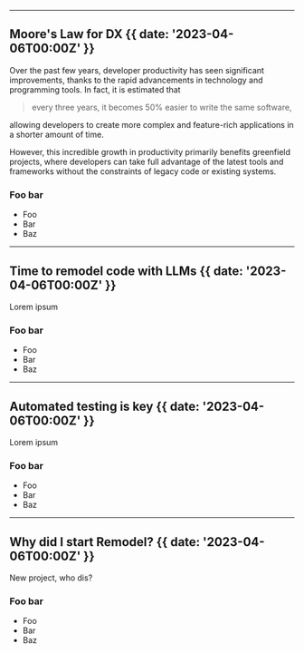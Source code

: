 
---

## Moore's Law for DX {{ date: '2023-04-06T00:00Z' }}

Over the past few years, developer productivity has seen significant improvements, thanks to the rapid advancements in technology and programming tools. In fact, it is estimated that

<blockquote>
  every three years, it becomes 50% easier to write the same software,
</blockquote>

allowing developers to create more complex and feature-rich applications in a shorter amount of time.

However, this incredible growth in productivity primarily benefits greenfield projects, where developers can take full advantage of the latest tools and frameworks without the constraints of legacy code or existing systems.

### <SparkleIcon /> Foo bar

- Foo
- Bar
- Baz

---

## Time to remodel code with LLMs {{ date: '2023-04-06T00:00Z' }}

Lorem ipsum

### <SparkleIcon /> Foo bar

- Foo
- Bar
- Baz

---

## Automated testing is key {{ date: '2023-04-06T00:00Z' }}

Lorem ipsum

### <SparkleIcon /> Foo bar

- Foo
- Bar
- Baz

---

## Why did I start Remodel? {{ date: '2023-04-06T00:00Z' }}

New project, who dis?

### <SparkleIcon /> Foo bar

- Foo
- Bar
- Baz
